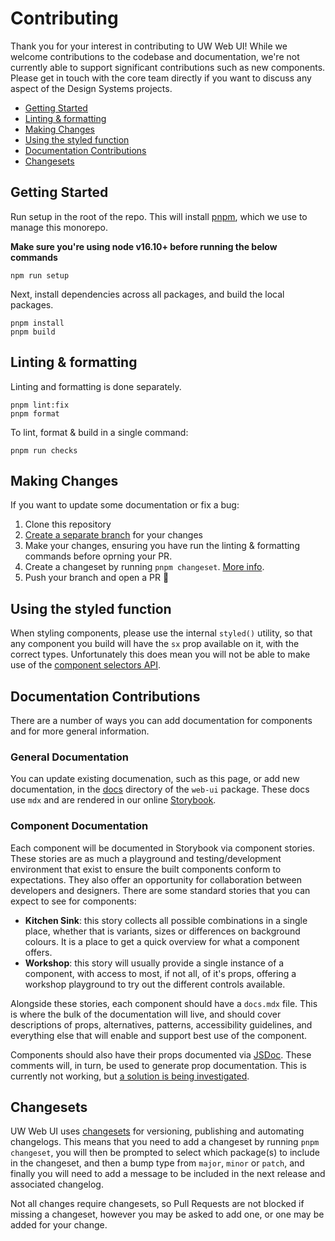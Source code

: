 
<Meta title="Web UI / Guides / Contributing" />

# Contributing

Thank you for your interest in contributing to UW Web UI!
While we welcome contributions to the codebase and documentation, we're not
currently able to support significant contributions such as new components.
Please get in touch with the core team directly if you want to discuss any
aspect of the Design Systems projects.

- [Getting Started](#getting-started)
- [Linting & formatting](#linting-&-formatting)
- [Making Changes](#making-changes)
- [Using the styled function](#using-the-styled-function)
- [Documentation Contributions](#documentation-contributions)
- [Changesets](#changesets)

## Getting Started

Run setup in the root of the repo. This will install [pnpm](https://pnpm.io/),
which we use to manage this monorepo.

**Make sure you're using node v16.10+ before running the below commands**

```console
npm run setup
```

Next, install dependencies across all packages, and build the local
packages.

```
pnpm install
pnpm build
```

## Linting & formatting

Linting and formatting is done separately.

```
pnpm lint:fix
pnpm format
```

To lint, format & build in a single command:

```
pnpm run checks
```

## Making Changes

If you want to update some documentation or fix a bug:

1. Clone this repository
1. [Create a separate branch](https://docs.github.com/en/desktop/contributing-and-collaborating-using-github-desktop/managing-branches)
   for your changes
1. Make your changes, ensuring you have run the linting & formatting commands before oprning your PR.
1. Create a changeset by running `pnpm changeset`. [More info](https://github.com/changesets/changesets/blob/main/docs/adding-a-changeset.md).
1. Push your branch and open a PR 🚀

## Using the styled function

When styling components, please use the internal `styled()` utility, so that any component you build will have the
`sx` prop available on it, with the correct types. Unfortunately this does mean you will not be able to
make use of the [component selectors API](https://mui.com/system/styled/#how-to-use-components-selector-api).

## Documentation Contributions

There are a number of ways you can add documentation for components and for more general information.

### General Documentation

You can update existing documenation, such as this page, or add new
documentation, in the [docs](https://github.com/utilitywarehouse/design-systems/tree/main/packages/web-ui/docs) directory
of the `web-ui` package. These docs use `mdx` and are rendered in our online
[Storybook](https://uw-web-ui.vercel.app/).

### Component Documentation

Each component will be documented in Storybook via component stories. These
stories are as much a playground and testing/development environment that exist
to ensure the built components conform to expectations. They also offer an
opportunity for collaboration between developers and designers. There are some
standard stories that you can expect to see for components:

- **Kitchen Sink**: this story collects all possible combinations in a single
  place, whether that is variants, sizes or differences on background colours.
  It is a place to get a quick overview for what a component offers.
- **Workshop**: this story will usually provide a single instance of a
  component, with access to most, if not all, of it's props, offering a
  workshop playground to try out the different controls available.

Alongside these stories, each component should have a `docs.mdx` file. This is
where the bulk of the documentation will live, and should cover descriptions of
props, alternatives, patterns, accessibility guidelines, and everything else
that will enable and support best use of the component.

Components should also have their props documented via
[JSDoc](https://jsdoc.app/). These comments will, in turn, be used to generate
prop documentation. This is currently not working, but
[a solution is being investigated](https://linear.app/utilitywarehouse/issue/UWDS-253/component-props-documentation-scripts).

## Changesets

UW Web UI uses [changesets](https://github.com/changesets/changesets) for
versioning, publishing and automating changelogs. This means that you need to
add a changeset by running `pnpm changeset`, you will then be prompted to select
which package(s) to include in the changeset, and then a bump type from `major`,
`minor` or `patch`, and finally you will need to add a message to be included in
the next release and associated changelog.

Not all changes require changesets, so Pull Requests are not blocked if missing
a changeset, however you may be asked to add one, or one may be added for your
change.
